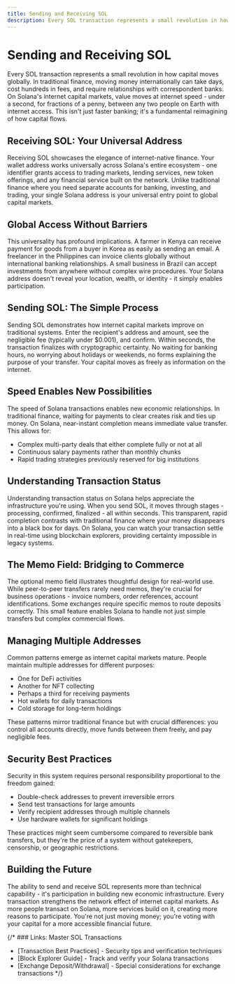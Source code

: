 ```yaml
---
title: Sending and Receiving SOL
description: Every SOL transaction represents a small revolution in how capital moves globally - instant, borderless, and accessible to anyone with internet access.
---
```


# Sending and Receiving SOL

Every SOL transaction represents a small revolution in how capital moves globally. In traditional finance, moving money internationally can take days, cost hundreds in fees, and require relationships with correspondent banks. On Solana's internet capital markets, value moves at internet speed - under a second, for fractions of a penny, between any two people on Earth with internet access. This isn't just faster banking; it's a fundamental reimagining of how capital flows.

## Receiving SOL: Your Universal Address

Receiving SOL showcases the elegance of internet-native finance. Your wallet address works universally across Solana's entire ecosystem - one identifier grants access to trading markets, lending services, new token offerings, and any financial service built on the network. Unlike traditional finance where you need separate accounts for banking, investing, and trading, your single Solana address is your universal entry point to global capital markets.

## Global Access Without Barriers

This universality has profound implications. A farmer in Kenya can receive payment for goods from a buyer in Korea as easily as sending an email. A freelancer in the Philippines can invoice clients globally without international banking relationships. A small business in Brazil can accept investments from anywhere without complex wire procedures. Your Solana address doesn't reveal your location, wealth, or identity - it simply enables participation.

## Sending SOL: The Simple Process

Sending SOL demonstrates how internet capital markets improve on traditional systems. Enter the recipient's address and amount, see the negligible fee (typically under $0.001), and confirm. Within seconds, the transaction finalizes with cryptographic certainty. No waiting for banking hours, no worrying about holidays or weekends, no forms explaining the purpose of your transfer. Your capital moves as freely as information on the internet.

## Speed Enables New Possibilities

The speed of Solana transactions enables new economic relationships. In traditional finance, waiting for payments to clear creates risk and ties up money. On Solana, near-instant completion means immediate value transfer. This allows for:
- Complex multi-party deals that either complete fully or not at all
- Continuous salary payments rather than monthly chunks
- Rapid trading strategies previously reserved for big institutions

## Understanding Transaction Status

Understanding transaction status on Solana helps appreciate the infrastructure you're using. When you send SOL, it moves through stages - processing, confirmed, finalized - all within seconds. This transparent, rapid completion contrasts with traditional finance where your money disappears into a black box for days. On Solana, you can watch your transaction settle in real-time using blockchain explorers, providing certainty impossible in legacy systems.

## The Memo Field: Bridging to Commerce

The optional memo field illustrates thoughtful design for real-world use. While peer-to-peer transfers rarely need memos, they're crucial for business operations - invoice numbers, order references, account identifications. Some exchanges require specific memos to route deposits correctly. This small feature enables Solana to handle not just simple transfers but complex commercial flows.

## Managing Multiple Addresses

Common patterns emerge as internet capital markets mature. People maintain multiple addresses for different purposes:
- One for DeFi activities
- Another for NFT collecting
- Perhaps a third for receiving payments
- Hot wallets for daily transactions
- Cold storage for long-term holdings

These patterns mirror traditional finance but with crucial differences: you control all accounts directly, move funds between them freely, and pay negligible fees.

## Security Best Practices

Security in this system requires personal responsibility proportional to the freedom gained:
- Double-check addresses to prevent irreversible errors
- Send test transactions for large amounts
- Verify recipient addresses through multiple channels
- Use hardware wallets for significant holdings

These practices might seem cumbersome compared to reversible bank transfers, but they're the price of a system without gatekeepers, censorship, or geographic restrictions.

## Building the Future

The ability to send and receive SOL represents more than technical capability - it's participation in building new economic infrastructure. Every transaction strengthens the network effect of internet capital markets. As more people transact on Solana, more services build on it, creating more reasons to participate. You're not just moving money; you're voting with your capital for a more accessible financial future.

{/* ### Links: Master SOL Transactions
- [Transaction Best Practices] - Security tips and verification techniques
- [Block Explorer Guide] - Track and verify your Solana transactions
- [Exchange Deposit/Withdrawal] - Special considerations for exchange transactions */}